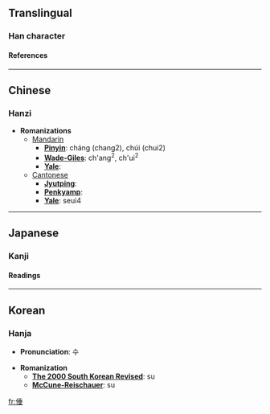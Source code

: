 ==Translingual==
===Han character===
{{Han char|rad=人|as=08|sn=10|four=2221<sub>4</sub>|canj=人竹十一 (OHJM)}}
====References====
{{Han ref|kx=0107.300|dkj=00770|dj=0229.100|hdz=10179.030|uh=5015|ud=20501|bh=D45B|bd=54363}}
----

==Chinese==
===Hanzi===


* '''Romanizations'''
** [[Mandarin]]
*** '''[[Pinyin]]''': cháng (chang2), chúi (chui2)
*** '''[[Wade-Giles]]''': ch'ang<sup>2</sup>, ch'ui<sup>2</sup>
*** '''[[Yale]]''': 
**[[Cantonese]]
***'''[[Jyutping]]''':
***'''[[Penkyamp]]''': 
***'''[[Yale]]''': seui4


----
==Japanese==
===Kanji===

{{ja-kanji|grade=|rs=人08}}
====Readings====
{{ja-readings|on=[[すい]] (sui), [[ずい]] (zui), [[つい]] (tsui)|kun=[[おもい]] (omoi)}}


----
==Korean==
===Hanja===

* '''Pronunciation''': 수

* '''Romanization'''
** '''[[The 2000 South Korean Revised Romanization|The 2000 South Korean Revised]]''': su
** '''[[McCune-Reischauer]]''': su


[[fr:倕]]